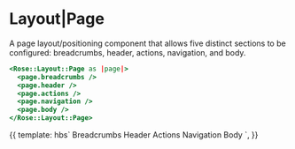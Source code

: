 
<Meta title="Rose/Layout/Page" component="Page" />

# Layout|Page

A page layout/positioning component that allows five distinct sections to be configured: breadcrumbs, header, actions, navigation, and body.

```handlebars
<Rose::Layout::Page as |page|>
  <page.breadcrumbs />
  <page.header />
  <page.actions />
  <page.navigation />
  <page.body />
</Rose::Layout::Page>
```

<Preview>
  <Story name="Page">
    {{
      template: hbs`
    <Rose::Layout::Page as |page|>
      <page.breadcrumbs style="background: var(--brand-gray-4);">Breadcrumbs</page.breadcrumbs>
      <page.header style="background: var(--brand-gray-5);">Header</page.header>
      <page.actions style="background: var(--brand-gray-8);">Actions</page.actions>
      <page.navigation style="background: var(--brand-gray-6);">Navigation</page.navigation>
      <page.body style="background: var(--brand-gray-7);">Body</page.body>
    </Rose::Layout::Page>
    `,
    }}
  </Story>
</Preview>
